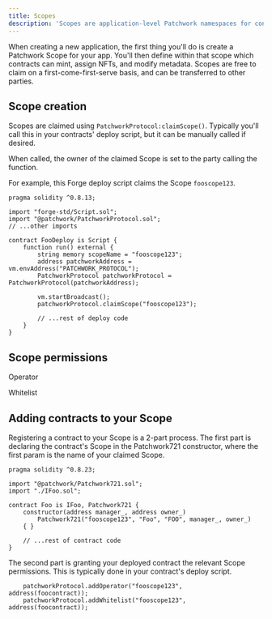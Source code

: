 ```yaml
---
title: Scopes
description: 'Scopes are application-level Patchwork namespaces for configuring settings and permissions or your app.'
---
```


When creating a new application, the first thing you'll do is create a Patchwork Scope for your app. You'll then define within that scope which contracts can mint, assign NFTs, and modify metadata. Scopes are free to claim on a first-come-first-serve basis, and can be transferred to other parties.

## Scope creation

Scopes are claimed using `PatchworkProtocol:claimScope()`. Typically you'll call this in your contracts' deploy script, but it can be manually called if desired.

<Note>When called, the owner of the claimed Scope is set to the party calling the function.</Note>

For example, this Forge deploy script claims the Scope `fooscope123`.

```solidity deploy.s.sol
pragma solidity ^0.8.13;

import "forge-std/Script.sol";
import "@patchwork/PatchworkProtocol.sol";
// ...other imports

contract FooDeploy is Script {
    function run() external {
        string memory scopeName = "fooscope123";
        address patchworkAddress = vm.envAddress("PATCHWORK_PROTOCOL");
        PatchworkProtocol patchworkProtocol = PatchworkProtocol(patchworkAddress);

        vm.startBroadcast();
        patchworkProtocol.claimScope("fooscope123");

        // ...rest of deploy code
    }
}
```


## Scope permissions

Operator

Whitelist


## Adding contracts to your Scope

Registering a contract to your Scope is a 2-part process. The first part is declaring the contract's Scope in the Patchwork721 constructor, where the first param is the name of your claimed Scope.

```solidity Foo.sol
pragma solidity ^0.8.23;

import "@patchwork/Patchwork721.sol";
import "./IFoo.sol";

contract Foo is IFoo, Patchwork721 {
    constructor(address manager_, address owner_)
        Patchwork721("fooscope123", "Foo", "FOO", manager_, owner_)
    { }

    // ...rest of contract code
}
```

The second part is granting your deployed contract the relevant Scope permissions. This is typically done in your contract's deploy script.

```solidity deploy.s.sol
    patchworkProtocol.addOperator("fooscope123", address(foocontract));
    patchworkProtocol.addWhitelist("fooscope123", address(foocontract));
```